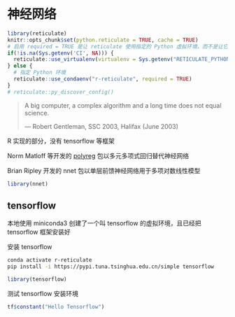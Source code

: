 # 神经网络 {#chap:neural-networks}

```r
library(reticulate)
knitr::opts_chunk$set(python.reticulate = TRUE, cache = TRUE)
# 启用 required = TRUE 是让 reticulate 使用指定的 Python 虚拟环境，而不是让它漫无目的地到处找
if(!is.na(Sys.getenv('CI', NA))) {
  reticulate::use_virtualenv(virtualenv = Sys.getenv("RETICULATE_PYTHON_ENV"), required = TRUE)
} else {
  # 指定 Python 环境
  reticulate::use_condaenv("r-reticulate", required = TRUE)
}
# reticulate::py_discover_config()
```

> A big computer, a complex algorithm and a long time does not equal science.
>
>   --- Robert Gentleman, SSC 2003, Halifax (June 2003)


R 实现的部分，没有 tensorflow 等框架

Norm Matloff 等开发的 [polyreg](https://github.com/matloff/polyreg) 包以多元多项式回归替代神经网络

Brian Ripley 开发的 nnet 包以单层前馈神经网络用于多项对数线性模型

```r
library(nnet)
```

## tensorflow {#sec:tensorflow}

::: {.rmdinfo data-latex="{信息}"}
本地使用 miniconda3 创建了一个叫 tensorflow 的虚拟环境，且已经把 tensorflow 框架安装好
:::

安装 tensorflow

```bash
conda activate r-reticulate
pip install -i https://pypi.tuna.tsinghua.edu.cn/simple tensorflow
```

```r
library(tensorflow)
```

测试 tensorflow 安装环境

```r
tf$constant("Hello Tensorflow")
```

